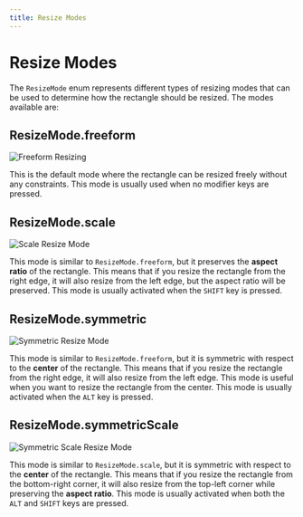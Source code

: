 ```yaml
---
title: Resize Modes
---
```


# Resize Modes

The `ResizeMode` enum represents different types of resizing modes that can be used to determine how the rectangle should
be resized. The modes available are:

## ResizeMode.freeform

<Image alt="Freeform Resizing" caption="Freeform Resizing" src="assets/resize_freeform.gif" />

This is the default mode where the rectangle can be resized freely without any constraints. This mode is usually used
when no modifier keys are pressed.

## ResizeMode.scale

<Image alt="Scale Resize Mode" caption="Resizing while preserving aspect ratio" src="assets/resize_scale.gif" />

This mode is similar to `ResizeMode.freeform`, but it preserves the **aspect ratio** of the rectangle.
This means that if you resize the rectangle from the right edge, it will also resize from the left edge, but the aspect
ratio will be preserved. This mode is usually activated when the `SHIFT` key is pressed.

## ResizeMode.symmetric

<Image alt="Symmetric Resize Mode" caption="Resizing w.r.t the center" src="assets/resize_symmetric.gif" />


This mode is similar to `ResizeMode.freeform`, but it is symmetric with respect to the **center**
of the rectangle. This means that if you resize the rectangle from the right edge, it will also resize from the left
edge. This mode is useful when you want to resize the rectangle from the center. This mode is usually activated when
the `ALT` key is pressed.

## ResizeMode.symmetricScale

<Image alt="Symmetric Scale Resize Mode" caption="Resizing w.r.t the center while preserving aspect ratio" src="assets/resize_symmetric_scale.gif" />

This mode is similar to `ResizeMode.scale`, but it is symmetric with respect to the **center**
of the rectangle. This means that if you resize the rectangle from the bottom-right corner, it will also resize from the
top-left corner while preserving the **aspect ratio**. This mode is usually activated when both the `ALT` and `SHIFT` keys are
pressed.
